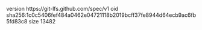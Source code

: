 version https://git-lfs.github.com/spec/v1
oid sha256:1c0c5406fef484a0462e04721118b2019bcff37fe8944d64ecb9ac6fb5fd83c8
size 13482
